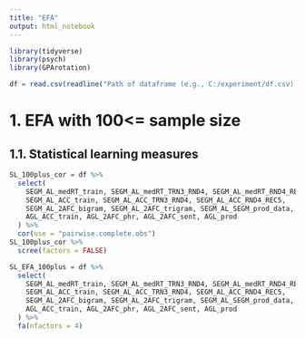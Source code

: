 ```yaml
---
title: "EFA"
output: html_notebook
---
```


```r
library(tidyverse)
library(psych)
library(GPArotation)
```

```r
df = read.csv(readline("Path of dataframe (e.g., C:/experiment/df.csv): "))
```

# 1. EFA with 100<= sample size

## 1.1. Statistical learning measures
```r
SL_100plus_cor = df %>% 
  select(
    SEGM_AL_medRT_train, SEGM_AL_medRT_TRN3_RND4, SEGM_AL_medRT_RND4_REC5,
    SEGM_AL_ACC_train, SEGM_AL_ACC_TRN3_RND4, SEGM_AL_ACC_RND4_REC5,
    SEGM_AL_2AFC_bigram, SEGM_AL_2AFC_trigram, SEGM_AL_SEGM_prod_data,
    AGL_ACC_train, AGL_2AFC_phr, AGL_2AFC_sent, AGL_prod
  ) %>% 
  cor(use = "pairwise.complete.obs")
SL_100plus_cor %>% 
  scree(factors = FALSE)
```

```r
SL_EFA_100plus = df %>% 
  select(
    SEGM_AL_medRT_train, SEGM_AL_medRT_TRN3_RND4, SEGM_AL_medRT_RND4_REC5,
    SEGM_AL_ACC_train, SEGM_AL_ACC_TRN3_RND4, SEGM_AL_ACC_RND4_REC5,
    SEGM_AL_2AFC_bigram, SEGM_AL_2AFC_trigram, SEGM_AL_SEGM_prod_data,
    AGL_ACC_train, AGL_2AFC_phr, AGL_2AFC_sent, AGL_prod
  ) %>% 
  fa(nfactors = 4)
```
